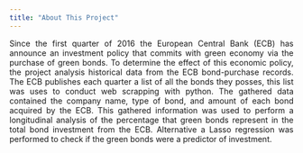 ```yaml
---
title: "About This Project"
---
```


<div style="text-align: justify">

Since the first quarter of 2016 the European Central Bank (ECB) has announce an investment policy that commits with green economy via the purchase of green bonds. To determine the effect of this economic policy, the project analysis historical data from the ECB bond-purchase records. The ECB publishes each quarter a list of all the bonds they posses, this list was uses to conduct web scrapping with python. The gathered data contained the company name, type of bond, and amount of each bond acquired by the ECB. This gathered information was used to perform a longitudinal analysis of the percentage that green bonds represent in the total bond investment from the ECB. Alternative a Lasso regression was performed to check if the green bonds were a predictor of investment.

</div >